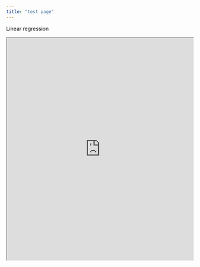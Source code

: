 ```yaml
---
title: "test page"
---
```


Linear regression

```{=html}
<iframe height=600 width=100% src=https://classwise.org/home/openItem/202308-1420-5604-4e7806a6-6447-4d49-a436-b2dfe9983291&video&embed></iframe>
```
